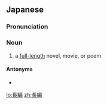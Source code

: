 ==Japanese==
{{ja-kanjitab|ちょう|へん|yomi=on}}

===Pronunciation===
{{ja-pron|ちょうへん|y=o}}

===Noun===
{{ja-noun|ちょうへん}}

# a [[full-length]] novel, movie, or poem

====Antonyms====
* {{ja-l|短篇|たんぺん|tanpen}}

[[lo:長編]]
[[zh:長編]]